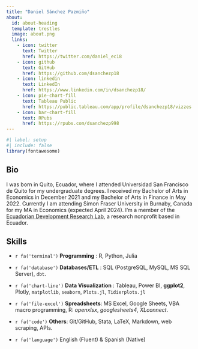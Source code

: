 ```yaml
---
title: "Daniel Sánchez Pazmiño"
about:
  id: about-heading
  template: trestles
  image: about.png
  links: 
    - icon: twitter
      text: Twitter
      href: https://twitter.com/daniel_ec18
    - icon: github
      text: GitHub
      href: https://github.com/dsanchezp18
    - icon: linkedin
      text: LinkedIn
      href: https://www.linkedin.com/in/dsanchezp18/
    - icon: pie-chart-fill
      text: Tableau Public
      href: https://public.tableau.com/app/profile/dsanchezp18/vizzes
    - icon: bar-chart-fill
      text: RPubs
      href: https://rpubs.com/dsanchezp998
---
```


::: {#about-heading}
```r
#| label: setup
#| include: false
library(fontawesome)
```

## Bio

I was born in Quito, Ecuador, where I attended Universidad San Francisco de Quito for my undergraduate degrees. I received my Bachelor of Arts in Economics in December 2021 and my Bachelor of Arts in Finance in May 2022. Currently I am attending Simon Fraser University in Burnaby, Canada for my MA in Economics (expected April 2024). I'm a member of the [Ecuadorian Development Research Lab](https://laboratoriolide.org/), a research nonprofit based in Ecuador. 

## Skills

- `r fa('terminal')` **Programming** : R, Python, Julia

- `r fa('database')` **Databases/ETL** : SQL (PostgreSQL, MySQL, MS SQL Server), `dbt`.

- `r fa('chart-line')` **Data Visualization** : Tableau, Power BI, **ggplot2**, Plotly, `matplotlib`, `seaborn`, `Plots.jl`, `Tidierplots.jl`

- `r fa('file-excel')` **Spreadsheets**: MS Excel, Google Sheets, VBA macro programming, R: *openxlsx*, *googlesheets4*, *XLconnect*.

- `r fa('code')` **Others**: Git/GitHub, Stata, LaTeX, Markdown, web scraping, APIs. 

- `r fa('language')` English (Fluent) & Spanish (Native)

<!-- As put by [Professor Daniel M. Giménez](https://twitter.com/Ego_Ipse), *R is my copilot* - I became passionate about data analysis and visualization using R during my undergraduate studies in econometrics. R was my gateway into data analytics, getting me into Python, SQL and BI tools like Tableau and Power BI.  -->
:::

<!-- I'm also passionate about teaching, which is why I started a [Resources](resources.qmd) subpage in this website which may help a beginner get into R. I plan to expand this for new tools and fields in the future. -->

<!-- Apart from my work and research, I love literature, memes, playing videogames and trying new foods. I'm particularly fond of Ernesto Sábato's books and videogames from Bethesda, Fallout 3 and 4 being my personal favourites. -->
